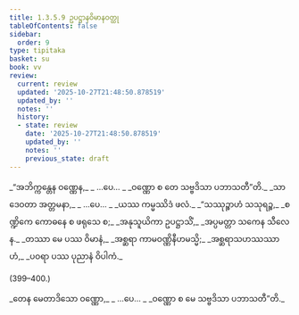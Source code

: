```yaml
---
title: 1.3.5.9 ဥပဋ္ဌာနဝိမာနဝတ္ထု
tableOfContents: false
sidebar:
  order: 9
type: tipitaka
basket: su
book: vv
review:
  current: review
  updated: '2025-10-27T21:48:50.878519'
  updated_by: ''
  notes: ''
  history:
  - state: review
    date: '2025-10-27T21:48:50.878519'
    updated_by: ''
    notes: ''
    previous_state: draft
---
```



<ReviewStatus review={frontmatter.review} showDetails={true} />

<HypothesisAnnotation frontmatter={frontmatter} />

<DynamicBreadcrumb />

<Division number="393–395" book="vv" e="ch" v="19" p="43">

<Paragraph number="409" type="verses" book="vv">
_“အဘိက္ကန္တေန ဝဏ္ဏေန,_  
_ …ပေ… _  
_ဝဏ္ဏော စ တေ သဗ္ဗဒိသာ ပဘာသတီ”တိ._  

</Paragraph>

</Division>
<Division number="396" book="vv" e="ch" v="19" p="44">

<Paragraph number="410" type="verses" book="vv">
_သာ ဒေဝတာ အတ္တမနာ,_  
_ …ပေ… _  
_ယဿ ကမ္မဿိဒံ ဖလံ._  

</Paragraph>

</Division>
<Division number="397" book="vv" e="ch" v="19" p="44">

<Paragraph number="411" type="verses" book="vv">
_“သဿုဉ္စာဟံ သသုရဉ္စ,_  
_စဏ္ဍိကေ ကောဓနေ စ ဖရုသေ စ;_  
_အနုသူယိကာ ဥပဋ္ဌာသိံ,_  
_အပ္ပမတ္တာ သကေန သီလေန._  

</Paragraph>

</Division>
<Division number="398" book="vv" e="ch" v="19" p="44">

<Paragraph number="412" type="verses" book="vv">
_တဿာ မေ ပဿ ဝိမာနံ,_  
_အစ္ဆရာ ကာမဝဏ္ဏိနီဟမသ္မိ;_  
_အစ္ဆရာသဟဿဿာဟံ,_  
_ပဝရာ ပဿ ပုညာနံ ဝိပါကံ._  


(399–400.)
</Paragraph>

<Paragraph number="413" type="verses" book="vv">
_တေန မေတာဒိသော ဝဏ္ဏော,_  
_ …ပေ… _  
_ဝဏ္ဏော စ မေ သဗ္ဗဒိသာ ပဘာသတီ”တိ._
</Paragraph>
</Division>